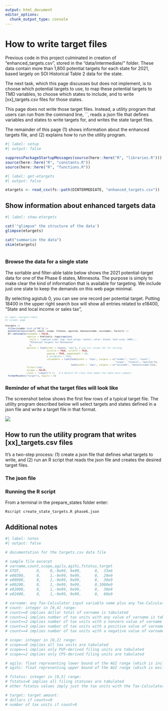 ```yaml
---
output: html_document
editor_options: 
  chunk_output_type: console
---
```


# How to write target files

Previous code in this project culminated in creation of "enhanced_targets.csv", stored in the "data/intermediate/" folder. These data contain more than 1,800 potential targets for each state for 2021, based largely on SOI Historical Table 2 data for the state.

The next task, which this page discusses but does not implement, is to choose which potential targets to use, to map these potential targets to TMD variables, to choose which states to include, and to write \[xx\]\_targets.csv files for those states.

This page does not write those target files. Instead, a utility program that users can run from the command line, \`\`, reads a json file that defines variables and states to write targets for, and writes the state target files.

The remainder of this page (1) shows information about the enhanced targets file, and (2) explains how to run the utility program.

```r
#| label: setup
#| output: false

suppressPackageStartupMessages(source(here::here("R", "libraries.R")))
source(here::here("R", "constants.R"))
source(here::here("R", "functions.R"))

```

```r
#| label: get-etargets
#| output: false

etargets <- read_csv(fs::path(DINTERMEDIATE, "enhanced_targets.csv"))

```

## Show information about enhanced targets data

```r
#| label: show-etargets

cat('"glimpse" the structure of the data')
glimpse(etargets)

cat("summarize the data")
skim(etargets)



```

### Browse the data for a single state

The sortable and filter-able table below shows the 2021 potential-target data for one of the Phase 6 states, Minnesota. The purpose is simply to make clear the kind of information that is available for targeting. We include just one state to keep the demands on this web page minimal.

By selecting agistub 0, you can see one record per potential target. Putting 18400 in the upper right search box will show all entries related to e18400, "State and local income or sales tax",

::: {.cell-output-display style="font-size: 60%;"}
```r
#| label: etargets-table
#| column: page

etargets |> 
  filter(stabbr %in% c("MN")) |> 
  mutate(across(c(sort, count, scope, fstatus, agistub, basesoivname, soivname), factor)) |> 
  DT::datatable(rownames = FALSE,
                caption = htmltools::tags$caption(
                  style = 'caption-side: top; text-align: center; color: black; font-size: 200%;',
                  "Potential targets for Minnesota"
                  ),
                options = list(order = list(0, "asc"), # use 1st column (0) for sorting
                               scrollX = TRUE, scrollY = TRUE,
                               paging = TRUE, pageLength = 20,
                               # autoWidth = TRUE,
                               columnDefs = list(list(width = '15px', targets = c("stabbr", "sort", "count", 
                                                                                  "scope", "fstatus", "agistub")),
                                                 list(width = '15px', targets = c("soivname", "basesoivname")))),
                filter="top",
                escape = FALSE,
                class = "compact") |>   # A default DT class that makes the table more compact
  formatRound(c("target"), digits = 0)

```
:::

### Reminder of what the target files will look like

The screenshot below shows the first few rows of a typical target file. The utility program described below will select targets and states defined in a json file and write a target file in that format.

![](images/clipboard-754780137.png)

## How to run the utility program that writes \[xx\]\_targets.csv files

It's a two-step process: (1) create a json file that defines what targets to write, and (2) run an R script that reads the json file and creates the desired target files.

### The json file

### Running the R script

From a terminal in the prepare_states folder enter:

`Rscript create_state_targets.R phase6.json`

## Additional notes

```r
#| label: notes
#| output: false

# documentation for the targets.csv data file

# sample file excerpt
# varname,count,scope,agilo,agihi,fstatus,target
# XTOT,       0,    0,-9e99, 9e99,      0,  33e6
# e00300,     0,    1,-9e99, 9e99,      0,  20e9
# e00900,     0,    1,-9e99, 9e99,      0,  30e9
# e00200,     0,    1,-9e99, 9e99,      0,1000e9
# e02000,     0,    1,-9e99, 9e99,      0,  30e9
# e02400,     0,    1,-9e99, 9e99,      0,  60e9

# varname: any Tax-Calculator input variable name plus any Tax-Calculator calculated variable in the list of cached variables in the tmd/storage/__init__.py file
# count: integer in [0,4] range:
# count==0 implies dollar total of varname is tabulated
# count==1 implies number of tax units with any value of varname is tabulated
# count==2 implies number of tax units with a nonzero value of varname is tabulated
# count==3 implies number of tax units with a positive value of varname is tabulated
# count==4 implies number of tax units with a negative value of varname is tabulated

# scope: integer in [0,2] range:
# scope==0 implies all tax units are tabulated
# scope==1 implies only PUF-derived filing units are tabulated
# scope==2 implies only CPS-derived filing units are tabulated

# agilo: float representing lower bound of the AGI range (which is included in the range) that is tabulated.
# agihi: float representing upper bound of the AGI range (which is excluded from the range) that is tabulated.

# fstatus: integer in [0,5] range:
# fstatus=0 implies all filing statuses are tabulated
# other fstatus values imply just the tax units with the Tax-Calculator MARS variable equal to fstatus are included in the tabulation

# target: target amount:
# dollars if count==0
# number of tax units if count>0

```
